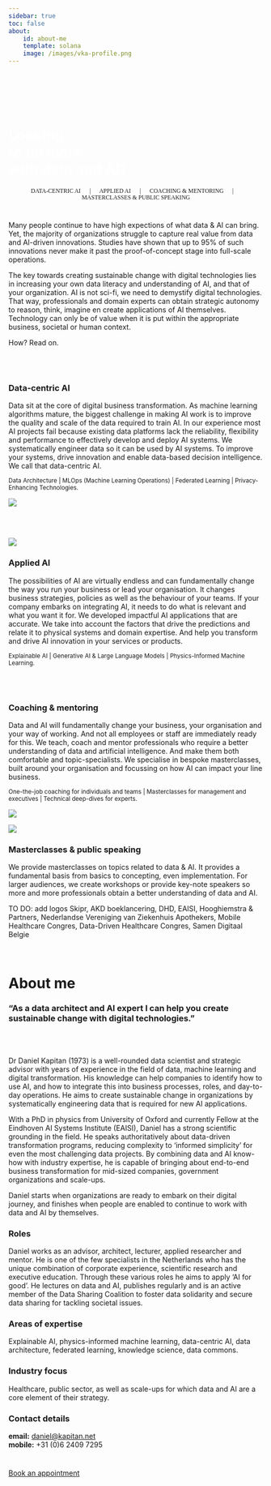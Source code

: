```yaml
---
sidebar: true
toc: false
about:
    id: about-me
    template: solana
    image: /images/vka-profile.png
---
```


::: {.container-fluid}
```{=html}
<div class="p-5 mb-4 bg-light rounded-3 bgimg">
  <br><br><br><br>
  <div class="container-fluid py-5">
    <h1 class="display-5 fw-bold">Looking<br>to do more<br>with data and AI?</h1>
    <!-- <a href="src/calendar.html" class="btn btn-primary btn-lg" type="button">Book an appointment</a> -->
  </div>
</div>
<p class="lead">
   <small class="text-muted">DATA-CENTRIC AI &emsp; | &emsp; APPLIED AI &emsp; | &emsp; COACHING & MENTORING &emsp; | &emsp; MASTERCLASSES & PUBLIC SPEAKING</small>
</p>
<style type="text/css">
.lead {
    font-family: "Zilla Slab";
    text-align: center;
}

.bgimg {
  background-image: url('images/hero-extended.png');
}
.hero-quote {
  font-family: "Zilla Slab";
  font-color: white;
  color: white;
}

.fw-bold {
  /* font-family: "Zilla Slab Highlight"; */
  font-style: bold !important;
  color: white !important;
}
</style>
```
:::

# 
Many people continue to have high expections of what data & AI can bring. Yet, the majority of organizations struggle to capture real value from data and AI-driven innovations. Studies have shown that up to 95% of such innovations never make it past the proof-of-concept stage into full-scale operations.

The key towards creating sustainable change with digital technologies lies in increasing your own data literacy and understanding of AI, and that of your organization. AI is not sci-fi, we need to demystify digital technologies. That way, professionals and domain experts can obtain strategic autonomy to reason, think, imagine en create applications of AI themselves. Technology can only be of value when it is put within the appropriate business, societal or human context. 

How? Read on.

<br><br>

:::: {.container-fluid}
::: {.grid}
::: {.g-col-8}

### Data-centric AI

Data sit at the core of digital business transformation. As machine learning algorithms mature, the biggest challenge in making AI work is to improve the quality and scale of the data required to train AI. In our experience most AI projects fail because existing data platforms lack the reliability, flexibility and performance to effectively develop and deploy AI systems. We systematically engineer data so it can be used by AI systems. To improve your systems, drive innovation and enable data-based decision intelligence. We call that data-centric AI.

<small class="text-muted">Data Architecture | MLOps (Machine Learning Operations) | Federated Learning | Privacy-Enhancing Technologies.</small>
:::

:::{.g-col-4}
![](images/noun_timeline_3087192_L.png)
:::
:::
::::

<br><br>


:::: {.container}
::: {.grid}
::: {.g-col-4}
![](images/generative-ai.png)
:::

::: {.g-col-8}
### Applied AI
The possibilities of AI are virtually endless and can fundamentally change the way you run your business or lead your organisation. It changes business strategies, policies as well as the behaviour of your teams. If your company embarks on integrating AI, it needs to do what is relevant and what you want it for. We developed impactful AI applications that are accurate. We take into account the factors that drive the predictions and relate it to physical systems and domain expertise. And help you transform and drive AI innovation in your services or products.

<small class="text-muted">Explainable AI | Generative AI & Large Language Models | Physics-Informed Machine Learning.</small> 
:::
:::
::::

<br><br>

:::: {.container}
::: {.grid}
::: {.g-col-8}
### Coaching & mentoring

Data and AI will fundamentally change your business, your organisation and your way of working. And not all employees or staff are immediately ready for this. We teach, coach and mentor professionals who require a better understanding of data and artificial intelligence. And make them both comfortable and topic-specialists. We specialise in bespoke masterclasses, built around your organisation and focussing on how AI can impact your line business.

<small class="text-muted">One-the-job coaching for individuals and teams | Masterclasses for management and executives | Technical deep-dives for experts.</small> 
:::

::: {.g-col-4}
![](images/noun-mentor-1132387.png)
:::
:::
::::

:::: {.container}
::: {.grid}
::: {.g-col-4}
![](images/noun-lecture.png)
:::

::: {.g-col-8}
### Masterclasses & public speaking

We provide masterclasses on topics related to data & AI. It provides a fundamental basis from basics to concepting, even implementation. For larger audiences, we create workshops or provide key-note speakers so more and more professionals obtain a better understanding of data and AI.

TO DO: add logos Skipr, AKD boeklancering, DHD, EAISI, Hooghiemstra & Partners, Nederlandse Vereniging van Ziekenhuis Apothekers, Mobile Healthcare Congres, Data-Driven Healthcare Congres, Samen Digitaal Belgie

:::
:::
::::

<br>



# About me

:::: {.container}
::: {.grid}

:::{.g-col-2}
:::

::: {.g-col-8}
### "As a data architect and AI expert I can help you create sustainable change with digital technologies."
:::

::: {.g-col-2}
:::

:::
::::

<br><br>

:::{#about-me}
Dr Daniel Kapitan (1973) is a well-rounded data scientist and strategic advisor with years of experience in the field of data, machine learning and digital transformation. His knowledge can help companies to identify how to use AI, and how to integrate this into business processes, roles, and day-to-day operations. He aims to create sustainable change in organizations by systematically engineering data that is required for new AI applications.

With a PhD in physics from University of Oxford and currently Fellow at the Eindhoven AI Systems Institute (EAISI), Daniel has a strong scientific grounding in the field. He speaks authoritatively about data-driven transformation programs, reducing complexity to ‘informed simplicity’ for even the most challenging data projects. By combining data and AI know-how with industry expertise, he is capable of bringing about end-to-end business transformation for mid-sized companies, government organizations and scale-ups.

Daniel starts when organizations are ready to embark on their digital journey, and finishes when people are enabled to continue to work with data and AI by themselves.

### Roles
Daniel works as an advisor, architect, lecturer, applied researcher and mentor. He is one of the few specialists in the Netherlands who has the unique combination of corporate experience, scientific research and executive education. Through these various roles he aims to apply ‘AI for good’. He lectures on data and AI, publishes regularly and is an active member of the Data Sharing Coalition to foster data solidarity and secure data sharing for tackling societal issues.

### Areas of expertise
Explainable AI, physics-informed machine learning, data-centric AI, data architecture, federated learning, knowledge science, data commons.

### Industry focus
Healthcare, public sector, as well as scale-ups for which data and AI are a core element of their strategy.
:::

### Contact details

__email:__ [daniel@kapitan.net](mailto:daniel@kapitan.net) <br>
__mobile:__ +31 (0)6 2409 7295

#
```{=html}
<a href="/appointment" class="btn btn-primary btn-lg" type="button">Book an appointment</a>
```
